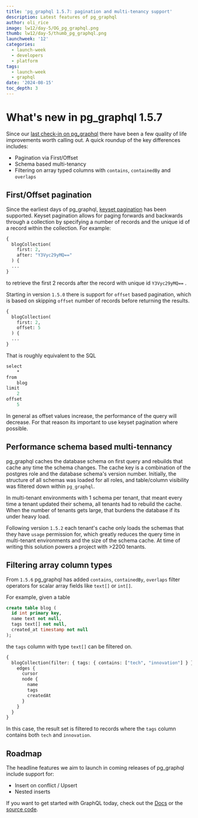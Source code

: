 ```yaml
---
title: 'pg_graphql 1.5.7: pagination and multi-tenancy support'
description: Latest features of pg_graphql
author: oli_rice
image: lw12/day-5/OG_pg_graphql.png
thumb: lw12/day-5/thumb_pg_graphql.png
launchweek: '12'
categories:
  - launch-week
  - developers
  - platform
tags:
  - launch-week
  - graphql
date: '2024-08-15'
toc_depth: 3
---
```


# What's new in pg_graphql 1.5.7

Since our [last check-in on pg_graphql](/blog/whats-new-in-pg-graphql-v1-2) there have been a few quality of life improvements worth calling out. A quick roundup of the key differences includes:

- Pagination via First/Offset
- Schema based multi-tenancy
- Filtering on array typed columns with `contains`, `containedBy` and `overlaps`

## First/Offset pagination

Since the earliest days of pg_graphql, [keyset pagination](https://supabase.github.io/pg_graphql/api/#keyset-pagination) has been supported. Keyset pagination allows for paging forwards and backwards through a collection by specifying a number of records and the unique id of a record within the collection. For example:

```graphql
{
  blogCollection(
    first: 2,
    after: "Y3Vyc29yMQ=="
  ) {
  ...
}
```

to retrieve the first 2 records after the record with unique id `Y3Vyc29yMQ==` .

Starting in version `1.5.0` there is support for `offset` based pagination, which is based on skipping `offset` number of records before returning the results.

```graphql
{
  blogCollection(
    first: 2,
    offset: 5
  ) {
  ...
}
```

That is roughly equivalent to the SQL

```graphql
select
    *
from
    blog
limit
    2
offset
    5
```

In general as offset values increase, the performance of the query will decrease. For that reason its important to use keyset pagination where possible.

## Performance schema based multi-tennancy

pg_graphql caches the database schema on first query and rebuilds that cache any time the schema changes. The cache key is a combination of the postgres role and the database schema's version number. Initially, the structure of all schemas was loaded for all roles, and table/column visibility was filtered down within `pg_graphql`.

In multi-tenant environments with 1 schema per tenant, that meant every time a tenant updated their schema, all tenants had to rebuild the cache. When the number of tenants gets large, that burdens the database if its under heavy load.

Following version `1.5.2` each tenant's cache only loads the schemas that they have `usage` permission for, which greatly reduces the query time in multi-tenant environments and the size of the schema cache. At time of writing this solution powers a project with >2200 tenants.

## Filtering array column types

From `1.5.6` pg_graphql has added `contains`, `containedBy`, `overlaps` filter operators for scalar array fields like `text[]` or `int[]`.

For example, given a table

```sql
create table blog (
  id int primary key,
  name text not null,
  tags text[] not null,
  created_at timestamp not null
);
```

the `tags` column with type `text[]` can be filtered on.

```graphql
{
  blogCollection(filter: { tags: { contains: ["tech", "innovation"] } }) {
    edges {
      cursor
      node {
        name
        tags
        createdAt
      }
    }
  }
}
```

In this case, the result set is filtered to records where the `tags` column contains both `tech` and `innovation`.

## Roadmap

The headline features we aim to launch in coming releases of pg_graphql include support for:

- Insert on conflict / Upsert
- Nested inserts

If you want to get started with GraphQL today, check out the [Docs](/docs/guides/graphql) or the [source code](https://github.com/supabase/pg_graphql/).
